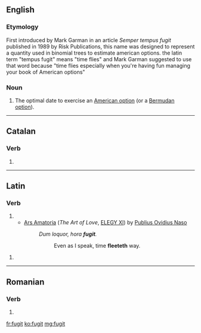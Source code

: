 ==English==

===Etymology===
First introduced by Mark Garman in an article ''Semper tempus fugit'' published in 1989 by Risk Publications, this name was designed to represent a quantity used in binomial trees to estimate american options. the latin term "tempus fugit" means "time flies" and Mark Garman suggested to use that word because "time flies especially when you're having fun managing your book of American options"

===Noun===
{{en-noun}}

# {{context|finance}} The optimal date to exercise an [[American option]] (or a [[Bermudan option]]).

----

==Catalan==

===Verb===
{{head|ca|verb form}}

# {{ca-verb form of|t=past|m=ptc|fugir}}

----

==Latin==

===Verb===
{{la-verb-form|fugit}}

# {{conjugation of|fugio|fugiō|3|s|pres|act|ind|lang=la}}{{la-conj-form-gloss|fugio|3|s|pres|act|ind|usex2={{usex-gloss|[[tempus fugit|Tempus '''fugit''']].|translation=[[time flies|Time '''flies''']].|lang=la}}}}
#* [[w:Ars Amatoria|Ars Amatoria]] (''The Art of Love'', [http://www.sacred-texts.com/cla/ovid/lboo/lboo17.htm ELEGY XI]) by [[w:Ovid|Publius Ovidius Naso]]
#*: ''Dum loquor, hora '''fugit'''.''
#*:: Even as I speak, time '''fleeteth''' way.

{{la-verb-form|fūgit}}

# {{conjugation of|fugio|fugiō|3|s|perf|act|ind|lang=la}}{{la-conj-form-gloss|fugio|3|s|perf|act|ind}}

----

==Romanian==

===Verb===
{{ro-past|fugi}}

# {{past participle of|fugit|lang=ro}}

[[fr:fugit]]
[[ko:fugit]]
[[mg:fugit]]
